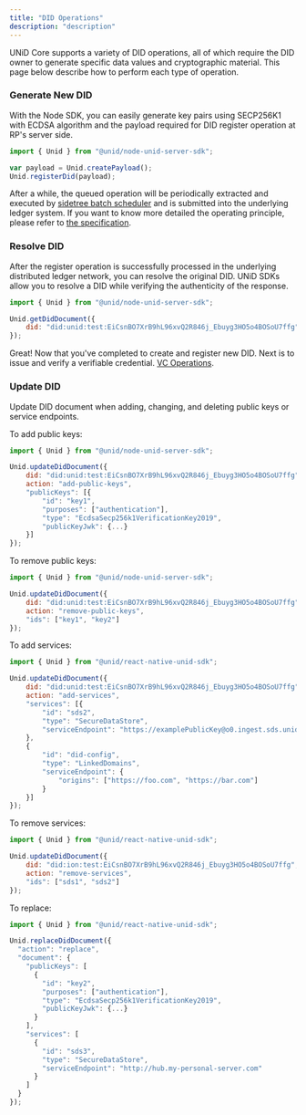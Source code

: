 ```yaml
---
title: "DID Operations"
description: "description"
---
```


UNiD Core supports a variety of DID operations, all of which require the DID owner to generate specific data values and cryptographic material. This page below describe how to perform each type of operation.

### Generate New DID

With the Node SDK, you can easily generate key pairs using SECP256K1 with ECDSA algorithm and the payload required for DID register operation at RP's server side.

```js
import { Unid } from "@unid/node-unid-server-sdk";

var payload = Unid.createPayload();
Unid.registerDid(payload);
```

After a while, the queued operation will be periodically extracted and executed by [sidetree batch scheduler]() and is submitted into the underlying ledger system. If you want to know more detailed the operating principle, please refer to [the specification](https://identity.foundation/sidetree/spec/).


### Resolve DID

After the register operation is successfully processed in the underlying distributed ledger network, you can resolve the original DID. UNiD SDKs allow you to resolve a DID while verifying the authenticity of the response.

```js
import { Unid } from "@unid/node-unid-server-sdk";

Unid.getDidDocument({
	did: "did:unid:test:EiCsnBO7XrB9hL96xvQ2R846j_Ebuyg3HO5o4BOSoU7ffg"
});
```

Great! Now that you've completed to create and register new DID. Next is to issue and verify a verifiable credential. [VC Operations](./2-verifiable-credential).

### Update DID

Update DID document when adding, changing, and deleting public keys or service endpoints.

To add public keys:

```js
import { Unid } from "@unid/node-unid-server-sdk";

Unid.updateDidDocument({
	did: "did:unid:test:EiCsnBO7XrB9hL96xvQ2R846j_Ebuyg3HO5o4BOSoU7ffg",
	action: "add-public-keys",
	"publicKeys": [{
    	"id": "key1",
		"purposes": ["authentication"],
		"type": "EcdsaSecp256k1VerificationKey2019",
		"publicKeyJwk": {...}
	}]
});
```

To remove public keys:
```js
import { Unid } from "@unid/node-unid-server-sdk";

Unid.updateDidDocument({
	did: "did:unid:test:EiCsnBO7XrB9hL96xvQ2R846j_Ebuyg3HO5o4BOSoU7ffg",
	action: "remove-public-keys",
	"ids": ["key1", "key2"]
});
```

To add services:

```js
import { Unid } from "@unid/react-native-unid-sdk";

Unid.updateDidDocument({
	did: "did:unid:test:EiCsnBO7XrB9hL96xvQ2R846j_Ebuyg3HO5o4BOSoU7ffg",
	action: "add-services",
	"services": [{
		"id": "sds2",
		"type": "SecureDataStore",
		"serviceEndpoint": "https://examplePublicKey@o0.ingest.sds.unid.plus/"
	},
	{
		"id": "did-config",
		"type": "LinkedDomains",
		"serviceEndpoint": {
			"origins": ["https://foo.com", "https://bar.com"]
		}
	}]
});
```

To remove services:
```js
import { Unid } from "@unid/react-native-unid-sdk";

Unid.updateDidDocument({
	did: "did:ion:test:EiCsnBO7XrB9hL96xvQ2R846j_Ebuyg3HO5o4BOSoU7ffg",
	action: "remove-services",
	"ids": ["sds1", "sds2"]
});
```

To replace:
```js
import { Unid } from "@unid/react-native-unid-sdk";

Unid.replaceDidDocument({
  "action": "replace",
  "document": {
    "publicKeys": [
      {
        "id": "key2",
        "purposes": ["authentication"],
        "type": "EcdsaSecp256k1VerificationKey2019",
        "publicKeyJwk": {...}
      }
    ],
    "services": [
      {
        "id": "sds3",
        "type": "SecureDataStore",
        "serviceEndpoint": "http://hub.my-personal-server.com"
      }
    ]
  }
});
```
